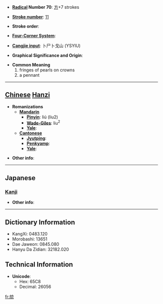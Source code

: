 * '''[[Wiktionary:Chinese radical index| Radical]] Number 70''': [[Wiktionary:Chinese radical index 方|方]]+7 strokes

* '''[[Wiktionary:Chinese total strokes index|Stroke number]]''': [[Wiktionary:Chinese total strokes index 11|11]]

* '''Stroke order''': 

* '''[[Wiktionary:Chinese four corner index|Four-Corner System]]''': 

* '''[[Wiktionary:Chinese Cangjie index|Cangjie input]]''': 卜尸卜戈山 (YSYIU)

* '''Graphical Significance and Origin''': 

* '''Common Meaning'''
*#fringes of pearls on crowns
*# a pennant


----

== [[Chinese]] [[Hanzi]] ==

* '''Romanizations'''
** '''[[Mandarin]]'''
*** '''[[Pinyin]]''': liú (liu2)
*** '''[[Wade-Giles]]''': liu<sup>2</sup>
*** '''[[Yale]]''': 
** '''[[Cantonese]]'''
*** '''[[Jyutping]]''':
*** '''[[Penkyamp]]''': 
*** '''[[Yale]]''': 

* '''Other info''': 

----

==Japanese==
===[[Kanji]]===
{{kanji|on readings=[[りゅう]] (ryū)|kun readings=[[はたあし]] (hataashi)}}

* '''Other info''':  

----

== Dictionary Information ==

* KangXi: 0483.120
* Morobashi: 13651
* Dae Jaweon: 0845.080
* Hanyu Da Zidian: 32182.020

== Technical Information ==

* '''Unicode''':
** Hex: 65C8
** Decimal: 26056

[[fr:旈]]